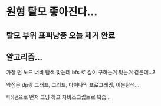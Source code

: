 # 원형 탈모 좋아진다...

## 탈모 부위 표피낭종 오늘 제거 완료

## 알고리즘...

가장 먼 노드 너비 탐색 맞는데 bfs 로 깊이 구하는거 맞는거 같은데...?

약점은 dp랑 그래프, 그리드, 다이나믹 프로그래밍, 이분탐색...

`파이썬`으로 먼저 코딩 하고 자바스크립트로 복습...
